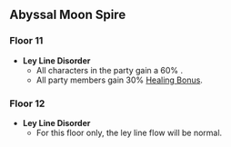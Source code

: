 {{Abyssal Moon Spire
|startVersion=2.5
|start=2022-03-01
|end=2022-04-01
|prev=2022-01-16
|next=2022-04-01
|floor11Changed=1
|floor12Changed=1
}}

==Abyssal Moon Spire==
===Floor 11=== 
*'''Ley Line Disorder'''
**All characters in the party gain a 60% {{Color|Electro DMG Bonus}}.
**All party members gain 30% [[Healing Bonus]].
{{Domain Enemies
|level1=88
|target1=Remaining challenge time longer than 60/180/300 sec.
|enemies1_1=Abyss Herald: Wicked Torrents*1;Cryo Abyss Mage*1 / {{Aura|Ice Cage}}
|enemies1_2=Geovishap (Pyro) / {{Aura|Smoldering Flames}}; Geovishap (Electro) / {{Aura|Lightning Bolt Matrix}};Pyro Whopperflower*2;Electro Whopperflower*2

|level2=90
|target2=Remaining challenge time longer than 60/180/300 sec.
|enemies2_1=Hydro Abyss Mage*1;Hydro Specter*3;Cryo Specter*5;Large Cryo Slime*2;Large Hydro Slime*2
|enemies2_2=Pyro Abyss Mage*1 / {{Aura|Smoldering Flames}};Dendro Samachurl*1;Pyro Specter*2;Electro Specter*4;Large Electro Slime*1;Mutant Electro Slime*1;Large Pyro Slime*1 / {{Aura|Smoldering Flames}}

|level3=92
|target3=Remaining challenge time longer than 180/300/420 sec.
|enemies3_1=Thundercraven Rifthound*2;Thundercraven Rifthound Whelp*4
|enemies3_2=Abyss Lector: Fathomless Flames*1;Abyss Lector: Violet Lightning*1
}}

===Floor 12=== 
*'''Ley Line Disorder'''
**For this floor only, the ley line flow will be normal.
{{Domain Enemies
|level1=95
|target1=Remaining challenge time longer than 180/300/420 sec.
|enemies1_1=Thundercraven Rifthound*2;Thundercraven Rifthound Whelp*4
|enemies1_2=Primordial Bathysmal Vishap*2;Primordial Bathysmal Vishap Hatchling*1;Rimebiter Bathysmal Vishap Hatchling*1

|level2=98
|target2=Remaining challenge time longer than 180/300/420 sec.
|enemies2_1=Ruin Grader*2
|enemies2_2=Golden Wolflord*1

|level3=100
|target3=Remaining challenge time longer than 180/300/420 sec.
|enemies3_1=Ruin Destroyer*2;Ruin Scout*1
|enemies3_2=Rimebiter Bathysmal Vishap*1;Bolteater Bathysmal Vishap*1
|note3=<br />
*Second Half, the Rimebiter and Bolteater Vishap are part of the [[Coral Defenders]] fight and are linked enemies as a replacement to the '''Critical Assist''' mechanic. The Bolteater's wall assist attack is also disabled for this fight.
**As Linked Enemies, when either of the Vishaps reaches 0HP, the other must be killed within 10s, or the fallen Vishap will revive with 40% of its Health.
}}